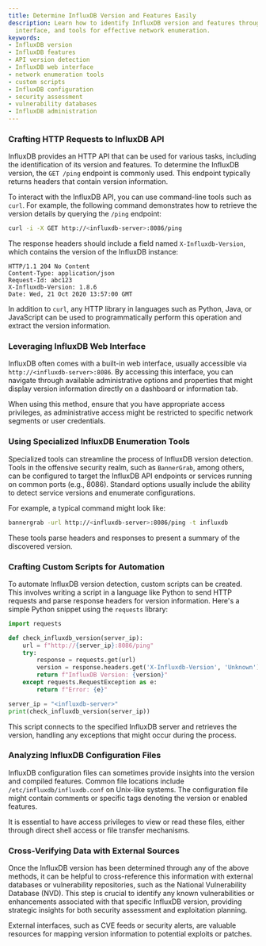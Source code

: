 ```yaml
---
title: Determine InfluxDB Version and Features Easily
description: Learn how to identify InfluxDB version and features through API, web
  interface, and tools for effective network enumeration.
keywords:
- InfluxDB version
- InfluxDB features
- API version detection
- InfluxDB web interface
- network enumeration tools
- custom scripts
- InfluxDB configuration
- security assessment
- vulnerability databases
- InfluxDB administration
---
```


### Crafting HTTP Requests to InfluxDB API

InfluxDB provides an HTTP API that can be used for various tasks, including the identification of its version and features. To determine the InfluxDB version, the `GET /ping` endpoint is commonly used. This endpoint typically returns headers that contain version information.

To interact with the InfluxDB API, you can use command-line tools such as `curl`. For example, the following command demonstrates how to retrieve the version details by querying the `/ping` endpoint:

```bash
curl -i -X GET http://<influxdb-server>:8086/ping
```

The response headers should include a field named `X-Influxdb-Version`, which contains the version of the InfluxDB instance:

```
HTTP/1.1 204 No Content
Content-Type: application/json
Request-Id: abc123
X-Influxdb-Version: 1.8.6
Date: Wed, 21 Oct 2020 13:57:00 GMT
```

In addition to `curl`, any HTTP library in languages such as Python, Java, or JavaScript can be used to programmatically perform this operation and extract the version information.

### Leveraging InfluxDB Web Interface

InfluxDB often comes with a built-in web interface, usually accessible via `http://<influxdb-server>:8086`. By accessing this interface, you can navigate through available administrative options and properties that might display version information directly on a dashboard or information tab.

When using this method, ensure that you have appropriate access privileges, as administrative access might be restricted to specific network segments or user credentials.

### Using Specialized InfluxDB Enumeration Tools

Specialized tools can streamline the process of InfluxDB version detection. Tools in the offensive security realm, such as `BannerGrab`, among others, can be configured to target the InfluxDB API endpoints or services running on common ports (e.g., 8086). Standard options usually include the ability to detect service versions and enumerate configurations.

For example, a typical command might look like:

```bash
bannergrab -url http://<influxdb-server>:8086/ping -t influxdb
```

These tools parse headers and responses to present a summary of the discovered version.

### Crafting Custom Scripts for Automation

To automate InfluxDB version detection, custom scripts can be created. This involves writing a script in a language like Python to send HTTP requests and parse response headers for version information. Here's a simple Python snippet using the `requests` library:

```python
import requests

def check_influxdb_version(server_ip):
    url = f"http://{server_ip}:8086/ping"
    try:
        response = requests.get(url)
        version = response.headers.get('X-Influxdb-Version', 'Unknown')
        return f"InfluxDB Version: {version}"
    except requests.RequestException as e:
        return f"Error: {e}"

server_ip = "<influxdb-server>"
print(check_influxdb_version(server_ip))
```

This script connects to the specified InfluxDB server and retrieves the version, handling any exceptions that might occur during the process.

### Analyzing InfluxDB Configuration Files

InfluxDB configuration files can sometimes provide insights into the version and compiled features. Common file locations include `/etc/influxdb/influxdb.conf` on Unix-like systems. The configuration file might contain comments or specific tags denoting the version or enabled features.

It is essential to have access privileges to view or read these files, either through direct shell access or file transfer mechanisms.

### Cross-Verifying Data with External Sources

Once the InfluxDB version has been determined through any of the above methods, it can be helpful to cross-reference this information with external databases or vulnerability repositories, such as the National Vulnerability Database (NVD). This step is crucial to identify any known vulnerabilities or enhancements associated with that specific InfluxDB version, providing strategic insights for both security assessment and exploitation planning.

External interfaces, such as CVE feeds or security alerts, are valuable resources for mapping version information to potential exploits or patches.
